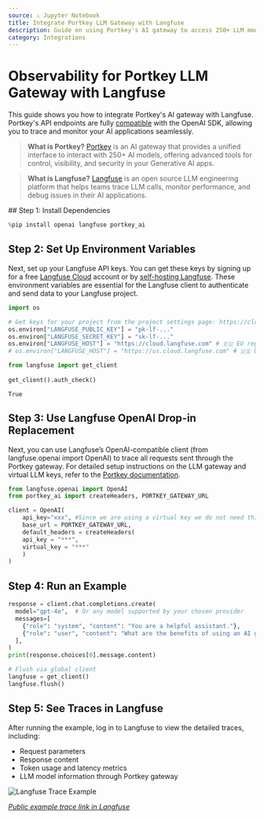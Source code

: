 ```yaml
---
source: ⚠️ Jupyter Notebook
title: Integrate Portkey LLM Gateway with Langfuse
description: Guide on using Portkey's AI gateway to access 250+ LLM models with Langfuse via the OpenAI SDK.
category: Integrations
---
```


# Observability for Portkey LLM Gateway with Langfuse

This guide shows you how to integrate Portkey's AI gateway with Langfuse. Portkey's API endpoints are fully [compatible](https://portkey.ai/docs/api-reference/inference-api/introduction) with the OpenAI SDK, allowing you to trace and monitor your AI applications seamlessly.

> **What is Portkey?** [Portkey](https://portkey.ai/) is an AI gateway that provides a unified interface to interact with 250+ AI models, offering advanced tools for control, visibility, and security in your Generative AI apps.

> **What is Langfuse?** [Langfuse](https://langfuse.com) is an open source LLM engineering platform that helps teams trace LLM calls, monitor performance, and debug issues in their AI applications.

<Steps>
## Step 1: Install Dependencies


```python
%pip install openai langfuse portkey_ai
```

## Step 2: Set Up Environment Variables

Next, set up your Langfuse API keys. You can get these keys by signing up for a free [Langfuse Cloud](https://cloud.langfuse.com/) account or by [self-hosting Langfuse](https://langfuse.com/self-hosting). These environment variables are essential for the Langfuse client to authenticate and send data to your Langfuse project.


```python
import os

# Get keys for your project from the project settings page: https://cloud.langfuse.com
os.environ["LANGFUSE_PUBLIC_KEY"] = "pk-lf-..." 
os.environ["LANGFUSE_SECRET_KEY"] = "sk-lf-..." 
os.environ["LANGFUSE_HOST"] = "https://cloud.langfuse.com" # 🇪🇺 EU region
# os.environ["LANGFUSE_HOST"] = "https://us.cloud.langfuse.com" # 🇺🇸 US region
```


```python
from langfuse import get_client
 
get_client().auth_check()
```




    True



## Step 3: Use Langfuse OpenAI Drop-in Replacement

Next, you can use Langfuse’s OpenAI-compatible client (from langfuse.openai import OpenAI) to trace all requests sent through the Portkey gateway. For detailed setup instructions on the LLM gateway and virtual LLM keys, refer to the [Portkey documentation](https://portkey.ai/docs/product/ai-gateway).


```python
from langfuse.openai import OpenAI
from portkey_ai import createHeaders, PORTKEY_GATEWAY_URL

client = OpenAI(
    api_key="xxx", #Since we are using a virtual key we do not need this 
    base_url = PORTKEY_GATEWAY_URL, 
    default_headers = createHeaders(
    api_key = "***",
    virtual_key = "***"
    )
)
```

## Step 4: Run an Example


```python
response = client.chat.completions.create(
  model="gpt-4o",  # Or any model supported by your chosen provider
  messages=[
    {"role": "system", "content": "You are a helpful assistant."},
    {"role": "user", "content": "What are the benefits of using an AI gateway?"},
  ],
)
print(response.choices[0].message.content)

# Flush via global client
langfuse = get_client()
langfuse.flush()
```

## Step 5: See Traces in Langfuse

After running the example, log in to Langfuse to view the detailed traces, including:

- Request parameters
- Response content
- Token usage and latency metrics
- LLM model information through Portkey gateway

![Langfuse Trace Example](https://langfuse.com/images/cookbook/integration-portkey/portkey-example-trace.png)

_[Public example trace link in Langfuse](https://cloud.langfuse.com/project/cloramnkj0002jz088vzn1ja4/traces/4a2391624dcd7478e56d188f55379049?timestamp=2025-07-01T13:54:00.114Z&display=details)_
</Steps>


<LearnMore />
